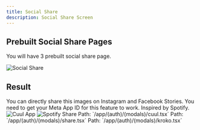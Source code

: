 ```yaml
---
title: Social Share   
description: Social Share Screen
---
```


## Prebuilt Social Share Pages

You will have 3 prebuilt social share page.

<Frame className="flex flex-row w-full h-full gap-2">
<img src="/images/screens/share-social.png" alt="Social Share"  className="rounded-lg mr-4" />  
</Frame>

## Result

<Info>
    You can directly share this images on Instagram and Facebook Stories.
</Info>

<Warning>
    You need to get your Meta App ID for this feature to work.
</Warning>

<Check>
    Inspired by Spotify.
</Check>

<Frame className="w-full">
<img src="/images/mockups/cuul.png" alt="Cuul App"/>  
<img src="/images/mockups/spotify.png" alt="Spotify Share"/>  
</Frame>  

<Note>
    Path: `/app/(auth)/(modals)/cuul.tsx`
</Note>

<Note>
    Path: `/app/(auth)/(modals)/share.tsx`
</Note>

<Note>
    Path: `/app/(auth)/(modals)/kroko.tsx`
</Note>